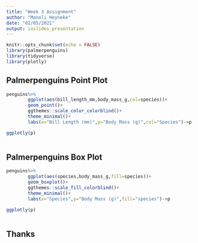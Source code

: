 ```yaml
---
title: "Week 3 Assignment"
author: "Manoli Heyneke"
date: "02/05/2021"
output: ioslides_presentation
---
```


```r
knitr::opts_chunk$set(echo = FALSE)
library(palmerpenguins)
library(tidyverse)
library(plotly)
```

## Palmerpenguins Point Plot
```r
penguins%>%
        ggplot(aes(bill_length_mm,body_mass_g,col=species))+
        geom_point()+
        ggthemes::scale_color_colorblind()+
        theme_minimal()+
        labs(x="Bill Length (mm)",y="Body Mass (g)",col="Species")->p

ggplotly(p)
        
```


## Palmerpenguins Box Plot
```r
penguins%>%
        ggplot(aes(species,body_mass_g,fill=species))+
        geom_boxplot()+
        ggthemes::scale_fill_colorblind()+
        theme_minimal()+
        labs(x="Species",y="Body Mass (g)",fill="species")->p

ggplotly(p)
        
```

## Thanks




























